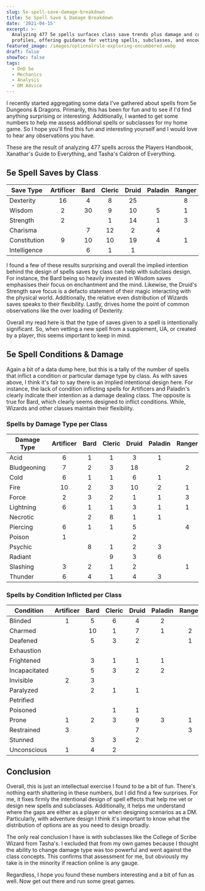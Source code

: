 ```yaml
---
slug: 5e-spell-save-damage-breakdown
title: 5e Spell Save & Damage Breakdown
date: '2021-04-15'
excerpt: >-
  Analyzing 477 5e spells surfaces class save trends plus damage and condition
  profiles, offering guidance for vetting spells, subclasses, and encounters.
featured_image: /images/optionalrule-exploring-encumbered.webp
draft: false
showToc: false
tags:
  - DnD 5e
  - Mechanics
  - Analysis
  - DM Advice
---
```


I recently started aggregating some data I've gathered about spells from 5e Dungeons & Dragons. Primarily, this has been for fun and to see if I'd find anything surprising or interesting. Additionally, I wanted to get some numbers to help me assess additional spells or subclasses for my home game. So I hope you'll find this fun and interesting yourself and I would love to hear any observations you have.

These are the result of analyzing 477 spells across the Players Handbook, Xanathar's Guide to Everything, and Tasha's Caldron of Everything. 

## 5e Spell Saves by Class

|Save Type|Artificer|Bard|Cleric|Druid|Paladin|Ranger|Sorcerer|Warlock|Wizard|Total|
|--- |:-: |:-: |:-: |:-: |:-: |:-: |:-: |:-: |:-: |:-: |
|Dexterity|16|4|8|25||8|36|7|43|64|
|Wisdom|2|30|9|10|5|1|21|21|38|50|
|Strength|2||1|14|1|3|10|3|12|20|
|Charisma||7|12|2|4||3|5|9|16|
|Constitution|9|10|10|19|4|1|32|20|40|54|
|Intelligence||6|1|1|||5|6|9|11|


I found a few of these results surprising and overall the implied intention behind the design of spells saves by class can help with subclass design. For instance, the Bard being so heavily invested in Wisdom saves emphasises their focus on enchantment and the mind. Likewise, the Druid's Strength save focus is a defacto statement of their magic interacting with the physical world. Additionally, the relative even distribution of Wizards saves speaks to their flexibility. Lastly, drives home the point of common observations like the over loading of Dexterity. 

Overall my read here is that the type of saves given to a spell is intentionally significant. So, when vetting a new spell from a supplement, UA, or created by a player, this seems important to keep in mind.

## 5e Spell Conditions & Damage 

Again a bit of a data dump here, but this is a tally of the number of spells that inflict a condition or particular damage type by class. As with saves above, I think it's fair to say there is an implied intentional design here. For instance, the lack of condition inflicting spells for Artificers and Paladin's clearly indicate their intention as a damage dealing class. The opposite is true for Bard, which clearly seems designed to inflict conditions. While, Wizards and other classes maintain their flexibility.

### Spells by Damage Type per Class 

|Damage Type|Artificer|Bard|Cleric|Druid|Paladin|Ranger|Sorcerer|Warlock|Wizard|Total|
|--- |:-: |:-: |:-: |:-: |:-: |:-: |:-: |:-: |:-: |:-: |
|Acid|6|1|1|3|1||6|2|10|16|
|Bludgeoning|7|2|3|18||2|14|2|17|26|
|Cold|6|1|1|6|1||11|5|17|23|
|Fire|10|2|3|10|2|1|21|5|25|34|
|Force|2|3|2|1|1|3|6|4|10|17|
|Lightning|6|1|1|3|1|1|10|3|13|18|
|Necrotic||2|8|1|1||7|11|14|23|
|Piercing|6|1|1|5||4|4||4|11|
|Poison|1|||2|||8|2|9|10|
|Psychic||8|1|2|3||7|9|13|20|
|Radiant|||9|3|6||5|3|6|21|
|Slashing|3|2|1|2||1|3|1|3|6|
|Thunder|6|4|1|4|3||7|5|8|13|


### Spells by Condition Inflicted per Class 

|Condition|Artificer|Bard|Cleric|Druid|Paladin|Ranger|Sorcerer|Warlock|Wizard|Total|
|--- |:-: |:-: |:-: |:-: |:-: |:-: |:-: |:-: |:-: |:-: |
|Blinded|1|5|6|4|2||7|2|12|18|
|Charmed||10|1|7|1|2|7|5|8|13|
|Deafened||5|3|2||1|2||4|7|
|Exhaustion|||||||1|1|2|2|
|Frightened||3|1|1|1||2|3|8|9|
|Incapacitated||5|3|2|2||2|2|6|8|
|Invisible|2|3|||||2|1|4|4|
|Paralyzed||2|1|1|||2|2|2|2|
|Petrified|||||||1|1|3|3|
|Poisoned|||1|1|||1||1|3|
|Prone|1|2|3|9|3|1|7|1|8|14|
|Restrained|3|||7||3|6|2|12|16|
|Stunned||3|3|2|||3|3|4|6|
|Unconscious|1|4|2||||3|2|5|6|



## Conclusion
Overall, this is just an intellectual exercise I found to be a bit of fun. There's nothing earth shattering in these numbers, but I did find a few surprises. For me, it fixes firmly the intentional design of spell effects that help me vet or design new spells and subclasses. Additionally, it helps me understand where the gaps are either as a player or when designing scenarios as a DM. Particularly, with adventure design I think it's important to know what the distribution of options are as you need to design broadly.

The only real conclusion I have is with subclasses like the College of Scribe Wizard from Tasha's. I excluded that from my own games because I thought the ability to change damage type was too powerful and went against the class concepts. This confirms that assessment for me, but obviously my take is in the minority if reaction online is any gauge.

Regardless, I hope you found these numbers interesting and a bit of fun as well. Now get out there and run some great games.
